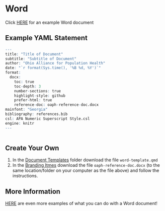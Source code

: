 # Word

Click [HERE](https://catmailohio.sharepoint.com/:w:/s/CHSP-OAIPH/EWRJYuNEGgtIg9yUi_BAopEB8yrjJ6aOvpPHygGDFL-u4A?e=5AArba) for an example Word document

## Example YAML Statement

```r

---
title: "Title of Document"
subtitle: "Subtitle of Document"
author: "Ohio Alliance for Population Health"
date: "`r format(Sys.time(), '%B %d, %Y')`"
format: 
  docx:
    toc: true
    toc-depth: 3
    number-sections: true
    highlight-style: github
    prefer-html: true
    reference-doc: oaph-reference-doc.docx
mainfont: "Georgia"
bibliography: references.bib
csl: APA Numeric Superscript Style.csl
engine: knitr
---
  
```

## Create Your Own

1.  In the [Document Templates](https://catmailohio.sharepoint.com/:f:/s/CHSP-OAIPH/ElBBCzi3jYxBu7QteV9B0F8B_Y5Zj525ZbtHao5rAr0Rrw?e=bu87Q1) folder download the file `word-template.qmd`
2.  In the [Branding Itmes](https://catmailohio.sharepoint.com/:f:/s/CHSP-OAIPH/EmO0szNa2BhPho1a1QuiM4IB4mcPiym2duQfqrWw6Bc1Xg?e=21ifa7) download the file `oaph-reference-doc.docx` (to the same location/folder on your computer as the file above) and follow the instructions.

## More Information

[HERE](https://quarto.org/docs/output-formats/ms-word.html) are even more examples of what you can do with a Word document!
